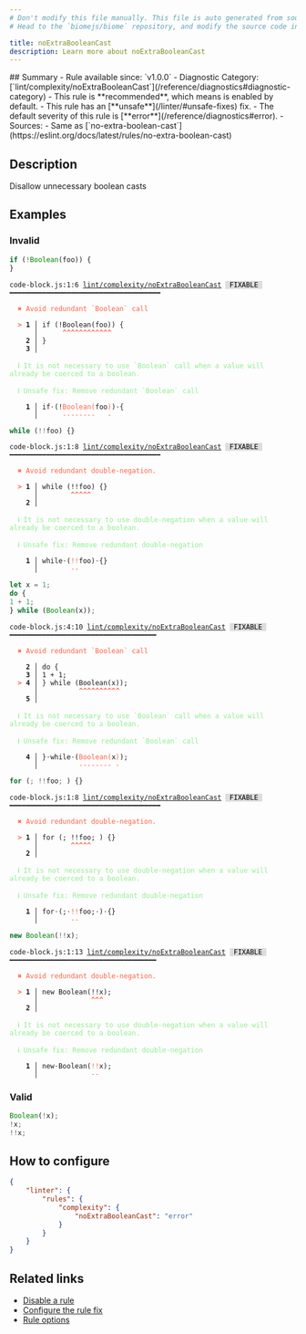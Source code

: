```yaml
---
# Don't modify this file manually. This file is auto generated from source, and you will lose your changes next time the website is built.
# Head to the `biomejs/biome` repository, and modify the source code in there.

title: noExtraBooleanCast
description: Learn more about noExtraBooleanCast
---
```


<Tabs>
<TabItem label="JavaScript (and super languages)" icon="seti:javascript">
## Summary
- Rule available since: `v1.0.0`
- Diagnostic Category: [`lint/complexity/noExtraBooleanCast`](/reference/diagnostics#diagnostic-category)
- This rule is **recommended**, which means is enabled by default.
- This rule has an [**unsafe**](/linter/#unsafe-fixes) fix.
- The default severity of this rule is [**error**](/reference/diagnostics#error).
- Sources: 
  - Same as [`no-extra-boolean-cast`](https://eslint.org/docs/latest/rules/no-extra-boolean-cast)

## Description
Disallow unnecessary boolean casts

## Examples

### Invalid

```js
if (!Boolean(foo)) {
}
```

<pre class="language-text"><code class="language-text">code-block.js:1:6 <a href="https://biomejs.dev/linter/rules/no-extra-boolean-cast">lint/complexity/noExtraBooleanCast</a> <span style="color: #000; background-color: #ddd;"> FIXABLE </span> ━━━━━━━━━━━━━━━━━━━━━━━━━━━━━━━━━━━━━<br /><br />  <strong><span style="color: Tomato;">✖</span></strong> <span style="color: Tomato;">Avoid redundant `Boolean` call</span><br />  <br />  <strong><span style="color: Tomato;">&gt;</span></strong> <strong>1 │ </strong>if (!Boolean(foo)) &#123;<br />   <strong>   │ </strong>     <strong><span style="color: Tomato;">^</span></strong><strong><span style="color: Tomato;">^</span></strong><strong><span style="color: Tomato;">^</span></strong><strong><span style="color: Tomato;">^</span></strong><strong><span style="color: Tomato;">^</span></strong><strong><span style="color: Tomato;">^</span></strong><strong><span style="color: Tomato;">^</span></strong><strong><span style="color: Tomato;">^</span></strong><strong><span style="color: Tomato;">^</span></strong><strong><span style="color: Tomato;">^</span></strong><strong><span style="color: Tomato;">^</span></strong><strong><span style="color: Tomato;">^</span></strong><br />    <strong>2 │ </strong>&#125;<br />    <strong>3 │ </strong><br />  <br />  <strong><span style="color: lightgreen;">ℹ</span></strong> <span style="color: lightgreen;">It is not necessary to use `Boolean` call when a value will already be coerced to a boolean.</span><br />  <br />  <strong><span style="color: lightgreen;">ℹ</span></strong> <span style="color: lightgreen;">Unsafe fix</span><span style="color: lightgreen;">: </span><span style="color: lightgreen;">Remove redundant `Boolean` call</span><br />  <br />  <strong>  1 │ </strong>if<span style="opacity: 0.8;">·</span>(!<span style="color: Tomato;">B</span><span style="color: Tomato;">o</span><span style="color: Tomato;">o</span><span style="color: Tomato;">l</span><span style="color: Tomato;">e</span><span style="color: Tomato;">a</span><span style="color: Tomato;">n</span><span style="color: Tomato;">(</span>foo<span style="color: Tomato;">)</span>)<span style="opacity: 0.8;">·</span>&#123;<br />  <strong>    │ </strong>     <span style="color: Tomato;">-</span><span style="color: Tomato;">-</span><span style="color: Tomato;">-</span><span style="color: Tomato;">-</span><span style="color: Tomato;">-</span><span style="color: Tomato;">-</span><span style="color: Tomato;">-</span><span style="color: Tomato;">-</span>   <span style="color: Tomato;">-</span>   <br /></code></pre>

```js
while (!!foo) {}
```

<pre class="language-text"><code class="language-text">code-block.js:1:8 <a href="https://biomejs.dev/linter/rules/no-extra-boolean-cast">lint/complexity/noExtraBooleanCast</a> <span style="color: #000; background-color: #ddd;"> FIXABLE </span> ━━━━━━━━━━━━━━━━━━━━━━━━━━━━━━━━━━━━━<br /><br />  <strong><span style="color: Tomato;">✖</span></strong> <span style="color: Tomato;">Avoid redundant double-negation.</span><br />  <br />  <strong><span style="color: Tomato;">&gt;</span></strong> <strong>1 │ </strong>while (!!foo) &#123;&#125;<br />   <strong>   │ </strong>       <strong><span style="color: Tomato;">^</span></strong><strong><span style="color: Tomato;">^</span></strong><strong><span style="color: Tomato;">^</span></strong><strong><span style="color: Tomato;">^</span></strong><strong><span style="color: Tomato;">^</span></strong><br />    <strong>2 │ </strong><br />  <br />  <strong><span style="color: lightgreen;">ℹ</span></strong> <span style="color: lightgreen;">It is not necessary to use double-negation when a value will already be coerced to a boolean.</span><br />  <br />  <strong><span style="color: lightgreen;">ℹ</span></strong> <span style="color: lightgreen;">Unsafe fix</span><span style="color: lightgreen;">: </span><span style="color: lightgreen;">Remove redundant double-negation</span><br />  <br />  <strong>  1 │ </strong>while<span style="opacity: 0.8;">·</span>(<span style="color: Tomato;">!</span><span style="color: Tomato;">!</span>foo)<span style="opacity: 0.8;">·</span>&#123;&#125;<br />  <strong>    │ </strong>       <span style="color: Tomato;">-</span><span style="color: Tomato;">-</span>       <br /></code></pre>

```js
let x = 1;
do {
1 + 1;
} while (Boolean(x));
```

<pre class="language-text"><code class="language-text">code-block.js:4:10 <a href="https://biomejs.dev/linter/rules/no-extra-boolean-cast">lint/complexity/noExtraBooleanCast</a> <span style="color: #000; background-color: #ddd;"> FIXABLE </span> ━━━━━━━━━━━━━━━━━━━━━━━━━━━━━━━━━━━━<br /><br />  <strong><span style="color: Tomato;">✖</span></strong> <span style="color: Tomato;">Avoid redundant `Boolean` call</span><br />  <br />    <strong>2 │ </strong>do &#123;<br />    <strong>3 │ </strong>1 + 1;<br />  <strong><span style="color: Tomato;">&gt;</span></strong> <strong>4 │ </strong>&#125; while (Boolean(x));<br />   <strong>   │ </strong>         <strong><span style="color: Tomato;">^</span></strong><strong><span style="color: Tomato;">^</span></strong><strong><span style="color: Tomato;">^</span></strong><strong><span style="color: Tomato;">^</span></strong><strong><span style="color: Tomato;">^</span></strong><strong><span style="color: Tomato;">^</span></strong><strong><span style="color: Tomato;">^</span></strong><strong><span style="color: Tomato;">^</span></strong><strong><span style="color: Tomato;">^</span></strong><strong><span style="color: Tomato;">^</span></strong><br />    <strong>5 │ </strong><br />  <br />  <strong><span style="color: lightgreen;">ℹ</span></strong> <span style="color: lightgreen;">It is not necessary to use `Boolean` call when a value will already be coerced to a boolean.</span><br />  <br />  <strong><span style="color: lightgreen;">ℹ</span></strong> <span style="color: lightgreen;">Unsafe fix</span><span style="color: lightgreen;">: </span><span style="color: lightgreen;">Remove redundant `Boolean` call</span><br />  <br />  <strong>  4 │ </strong>&#125;<span style="opacity: 0.8;">·</span>while<span style="opacity: 0.8;">·</span>(<span style="color: Tomato;">B</span><span style="color: Tomato;">o</span><span style="color: Tomato;">o</span><span style="color: Tomato;">l</span><span style="color: Tomato;">e</span><span style="color: Tomato;">a</span><span style="color: Tomato;">n</span><span style="color: Tomato;">(</span>x<span style="color: Tomato;">)</span>);<br />  <strong>    │ </strong>         <span style="color: Tomato;">-</span><span style="color: Tomato;">-</span><span style="color: Tomato;">-</span><span style="color: Tomato;">-</span><span style="color: Tomato;">-</span><span style="color: Tomato;">-</span><span style="color: Tomato;">-</span><span style="color: Tomato;">-</span> <span style="color: Tomato;">-</span>  <br /></code></pre>

```js
for (; !!foo; ) {}
```

<pre class="language-text"><code class="language-text">code-block.js:1:8 <a href="https://biomejs.dev/linter/rules/no-extra-boolean-cast">lint/complexity/noExtraBooleanCast</a> <span style="color: #000; background-color: #ddd;"> FIXABLE </span> ━━━━━━━━━━━━━━━━━━━━━━━━━━━━━━━━━━━━━<br /><br />  <strong><span style="color: Tomato;">✖</span></strong> <span style="color: Tomato;">Avoid redundant double-negation.</span><br />  <br />  <strong><span style="color: Tomato;">&gt;</span></strong> <strong>1 │ </strong>for (; !!foo; ) &#123;&#125;<br />   <strong>   │ </strong>       <strong><span style="color: Tomato;">^</span></strong><strong><span style="color: Tomato;">^</span></strong><strong><span style="color: Tomato;">^</span></strong><strong><span style="color: Tomato;">^</span></strong><strong><span style="color: Tomato;">^</span></strong><br />    <strong>2 │ </strong><br />  <br />  <strong><span style="color: lightgreen;">ℹ</span></strong> <span style="color: lightgreen;">It is not necessary to use double-negation when a value will already be coerced to a boolean.</span><br />  <br />  <strong><span style="color: lightgreen;">ℹ</span></strong> <span style="color: lightgreen;">Unsafe fix</span><span style="color: lightgreen;">: </span><span style="color: lightgreen;">Remove redundant double-negation</span><br />  <br />  <strong>  1 │ </strong>for<span style="opacity: 0.8;">·</span>(;<span style="opacity: 0.8;">·</span><span style="color: Tomato;">!</span><span style="color: Tomato;">!</span>foo;<span style="opacity: 0.8;">·</span>)<span style="opacity: 0.8;">·</span>&#123;&#125;<br />  <strong>    │ </strong>       <span style="color: Tomato;">-</span><span style="color: Tomato;">-</span>         <br /></code></pre>

```js
new Boolean(!!x);
```

<pre class="language-text"><code class="language-text">code-block.js:1:13 <a href="https://biomejs.dev/linter/rules/no-extra-boolean-cast">lint/complexity/noExtraBooleanCast</a> <span style="color: #000; background-color: #ddd;"> FIXABLE </span> ━━━━━━━━━━━━━━━━━━━━━━━━━━━━━━━━━━━━<br /><br />  <strong><span style="color: Tomato;">✖</span></strong> <span style="color: Tomato;">Avoid redundant double-negation.</span><br />  <br />  <strong><span style="color: Tomato;">&gt;</span></strong> <strong>1 │ </strong>new Boolean(!!x);<br />   <strong>   │ </strong>            <strong><span style="color: Tomato;">^</span></strong><strong><span style="color: Tomato;">^</span></strong><strong><span style="color: Tomato;">^</span></strong><br />    <strong>2 │ </strong><br />  <br />  <strong><span style="color: lightgreen;">ℹ</span></strong> <span style="color: lightgreen;">It is not necessary to use double-negation when a value will already be coerced to a boolean.</span><br />  <br />  <strong><span style="color: lightgreen;">ℹ</span></strong> <span style="color: lightgreen;">Unsafe fix</span><span style="color: lightgreen;">: </span><span style="color: lightgreen;">Remove redundant double-negation</span><br />  <br />  <strong>  1 │ </strong>new<span style="opacity: 0.8;">·</span>Boolean(<span style="color: Tomato;">!</span><span style="color: Tomato;">!</span>x);<br />  <strong>    │ </strong>            <span style="color: Tomato;">-</span><span style="color: Tomato;">-</span>   <br /></code></pre>

### Valid

```js
Boolean(!x);
!x;
!!x;
```

## How to configure
```json title="biome.json"
{
	"linter": {
		"rules": {
			"complexity": {
				"noExtraBooleanCast": "error"
			}
		}
	}
}

```
## Related links

- [Disable a rule](/linter/#disable-a-rule)
- [Configure the rule fix](/linter#configure-the-rule-fix)
- [Rule options](/linter/#rule-options)

</TabItem>
</Tabs>

